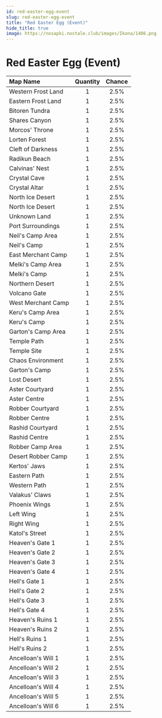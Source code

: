 ```yaml
---
id: red-easter-egg-event
slug: red-easter-egg-event
title: "Red Easter Egg (Event)"
hide_title: true
image: https://nosapki.nostale.club/images/Ikona/1406.png
---
```



# <ItemIcon iconId="1406" height="32"/> Red Easter Egg (Event)
|Map Name|Quantity|Chance|
|:--|:-:|:-:|
|Western Frost Land|1|2.5%|
|Eastern Frost Land|1|2.5%|
|Bitoren Tundra|1|2.5%|
|Shares Canyon|1|2.5%|
|Morcos' Throne|1|2.5%|
|Lorten Forest|1|2.5%|
|Cleft of Darkness|1|2.5%|
|Radikun Beach|1|2.5%|
|Calvinas' Nest|1|2.5%|
|Crystal Cave|1|2.5%|
|Crystal Altar|1|2.5%|
|North Ice Desert|1|2.5%|
|North Ice Desert|1|2.5%|
|Unknown Land|1|2.5%|
|Port Surroundings|1|2.5%|
|Neil's Camp Area|1|2.5%|
|Neil's Camp|1|2.5%|
|East Merchant Camp|1|2.5%|
|Melki's Camp Area|1|2.5%|
|Melki's Camp|1|2.5%|
|Northern Desert|1|2.5%|
|Volcano Gate|1|2.5%|
|West Merchant Camp|1|2.5%|
|Keru's Camp Area|1|2.5%|
|Keru's Camp|1|2.5%|
|Garton's Camp Area|1|2.5%|
|Temple Path|1|2.5%|
|Temple Site|1|2.5%|
|Chaos Environment|1|2.5%|
|Garton's Camp|1|2.5%|
|Lost Desert|1|2.5%|
|Aster Courtyard|1|2.5%|
|Aster Centre|1|2.5%|
|Robber Courtyard|1|2.5%|
|Robber Centre|1|2.5%|
|Rashid Courtyard|1|2.5%|
|Rashid Centre|1|2.5%|
|Robber Camp Area|1|2.5%|
|Desert Robber Camp|1|2.5%|
|Kertos' Jaws|1|2.5%|
|Eastern Path|1|2.5%|
|Western Path|1|2.5%|
|Valakus' Claws|1|2.5%|
|Phoenix Wings|1|2.5%|
|Left Wing|1|2.5%|
|Right Wing|1|2.5%|
|Katol's Street|1|2.5%|
|Heaven's Gate 1|1|2.5%|
|Heaven's Gate 2|1|2.5%|
|Heaven's Gate 3|1|2.5%|
|Heaven's Gate 4|1|2.5%|
|Hell's Gate 1|1|2.5%|
|Hell's Gate 2|1|2.5%|
|Hell's Gate 3|1|2.5%|
|Hell's Gate 4|1|2.5%|
|Heaven's Ruins 1|1|2.5%|
|Heaven's Ruins 2|1|2.5%|
|Hell's Ruins 1|1|2.5%|
|Hell's Ruins 2|1|2.5%|
|Ancelloan's Will 1|1|2.5%|
|Ancelloan's Will 2|1|2.5%|
|Ancelloan's Will 3|1|2.5%|
|Ancelloan's Will 4|1|2.5%|
|Ancelloan's Will 5|1|2.5%|
|Ancelloan's Will 6|1|2.5%|

